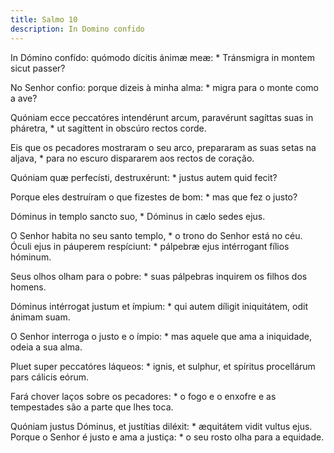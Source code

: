 ```yaml
---
title: Salmo 10
description: In Domino confido
---
```


<div class="side-by-side not-content">

In Dómino confído: quómodo dícitis ánimæ meæ: * Tránsmigra in montem sicut
    passer?

No Senhor confio: porque dizeis à minha alma: * migra para o monte como a
    ave?

Quóniam ecce peccatóres intendérunt arcum, paravérunt sagíttas suas in
    pháretra, * ut sagíttent in obscúro rectos corde.

Eis que os pecadores mostraram o seu arco, prepararam as suas setas na
    aljava, * para no escuro dispararem aos rectos de coração.

Quóniam quæ perfecísti, destruxérunt: * justus autem quid fecit?

Porque eles destruíram o que fizestes de bom: * mas que fez o justo?

Dóminus in templo sancto suo, * Dóminus in cælo sedes ejus.

O Senhor habita no seu santo templo, * o trono do Senhor está no céu.
  Óculi ejus in páuperem respíciunt: * pálpebræ ejus intérrogant fílios
    hóminum.

Seus olhos olham para o pobre: * suas pálpebras inquirem os filhos dos
    homens.

Dóminus intérrogat justum et ímpium: * qui autem díligit iniquitátem, odit
    ánimam suam.

O Senhor interroga o justo e o ímpio: * mas aquele que ama a iniquidade,
    odeia a sua alma.

Pluet super peccatóres láqueos: * ignis, et sulphur, et spíritus procellárum
    pars cálicis eórum.

Fará chover laços sobre os pecadores: * o fogo e o enxofre e as tempestades
    são a parte que lhes toca.

Quóniam justus Dóminus, et justítias diléxit: * æquitátem vidit vultus ejus.
  Porque o Senhor é justo e ama a justiça: * o seu rosto olha para a equidade.

</div>
